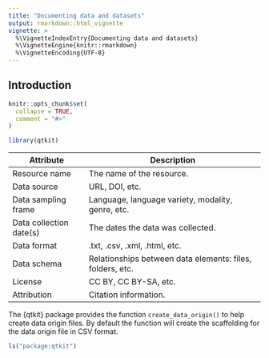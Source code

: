 ```yaml
---
title: "Documenting data and datasets"
output: rmarkdown::html_vignette
vignette: >
  %\VignetteIndexEntry{Documenting data and datasets}
  %\VignetteEngine{knitr::rmarkdown}
  %\VignetteEncoding{UTF-8}
---
```


## Introduction

<!--
- TODO: Add vignette using documentation functions
-->

```r
knitr::opts_chunk$set(
  collapse = TRUE,
  comment = "#>"
)
```

```r
library(qtkit)
```

| Attribute                | Description                                               |
|--------------------------|-----------------------------------------------------------|
| Resource name            | The name of the resource.                                 |
| Data source              | URL, DOI, etc.                                            |
| Data sampling frame      | Language, language variety, modality, genre, etc.         |
| Data collection date(s)  | The dates the data was collected.                         |
| Data format              | .txt, .csv, .xml, .html, etc.                             |
| Data schema              | Relationships between data elements: files, folders, etc. |
| License                  | CC BY, CC BY-SA, etc.                                     |
| Attribution              | Citation information.                                     |

The {qtkit} package provides the function `create_data_origin()` to help create data origin files. By default the function will create the scaffolding for the data origin file in CSV format.


```r
ls("package:qtkit")
```


